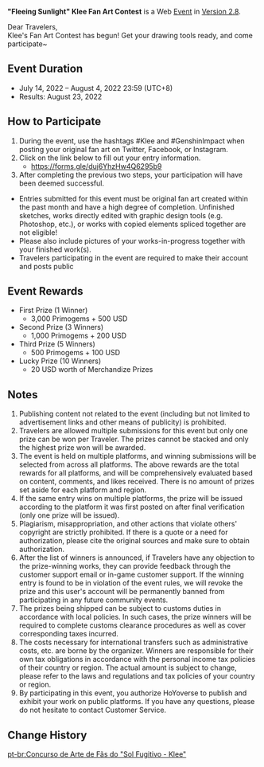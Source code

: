 {{Event
|name              = "Fleeing Sunlight" Klee Fan Art Contest
|image             = Fleeing Sunlight Klee Fan Art Contest.png
|type              = Web
|type2             = Submission
|time_known        = yes
|time_start        = 2022-07-14 12:00:00
|time_start_offset = GMT+8
|time_end          = 2022-08-04 23:59:59
|time_end_offset   = GMT+8
|link              = https://genshin.hoyoverse.com/en/news/detail/22317
}}
'''"Fleeing Sunlight" Klee Fan Art Contest''' is a Web [[Event]] in [[Version 2.8]].

Dear Travelers,<br />
Klee's Fan Art Contest has begun! Get your drawing tools ready, and come participate~

==Event Duration==
* July 14, 2022 – August 4, 2022 23:59 (UTC+8)
* Results: August 23, 2022

==How to Participate==
# During the event, use the hashtags #Klee and #GenshinImpact when posting your original fan art on Twitter, Facebook, or Instagram.
# Click on the link below to fill out your entry information.
#* https://forms.gle/duj6YhzHw4Q6295b9
# After completing the previous two steps, your participation will have been deemed successful.

* Entries submitted for this event must be original fan art created within the past month and have a high degree of completion. Unfinished sketches, works directly edited with graphic design tools (e.g. Photoshop, etc.), or works with copied elements spliced together are not eligible!
* Please also include pictures of your works-in-progress together with your finished work(s).
* Travelers participating in the event are required to make their account and posts public

==Event Rewards==
* First Prize (1 Winner)
** 3,000 Primogems + 500 USD
* Second Prize (3 Winners)
** 1,000 Primogems + 200 USD
* Third Prize (5 Winners)
** 500 Primogems + 100 USD
* Lucky Prize (10 Winners)
** 20 USD worth of Merchandize Prizes

==Notes==
# Publishing content not related to the event (including but not limited to advertisement links and other means of publicity) is prohibited.
# Travelers are allowed multiple submissions for this event but only one prize can be won per Traveler. The prizes cannot be stacked and only the highest prize won will be awarded.
# The event is held on multiple platforms, and winning submissions will be selected from across all platforms. The above rewards are the total rewards for all platforms, and will be comprehensively evaluated based on content, comments, and likes received. There is no amount of prizes set aside for each platform and region.
# If the same entry wins on multiple platforms, the prize will be issued according to the platform it was first posted on after final verification (only one prize will be issued).
# Plagiarism, misappropriation, and other actions that violate others' copyright are strictly prohibited. If there is a quote or a need for authorization, please cite the original sources and make sure to obtain authorization.
# After the list of winners is announced, if Travelers have any objection to the prize-winning works, they can provide feedback through the customer support email or in-game customer support. If the winning entry is found to be in violation of the event rules, we will revoke the prize and this user's account will be permanently banned from participating in any future community events.
# The prizes being shipped can be subject to customs duties in accordance with local policies. In such cases, the prize winners will be required to complete customs clearance procedures as well as cover corresponding taxes incurred.
# The costs necessary for international transfers such as administrative costs, etc. are borne by the organizer. Winners are responsible for their own tax obligations in accordance with the personal income tax policies of their country or region. The actual amount is subject to change, please refer to the laws and regulations and tax policies of your country or region.
# By participating in this event, you authorize HoYoverse to publish and exhibit your work on public platforms. If you have any questions, please do not hesitate to contact Customer Service.

==Change History==
{{Change History|2.8}}
[[pt-br:Concurso de Arte de Fãs do "Sol Fugitivo - Klee"]]